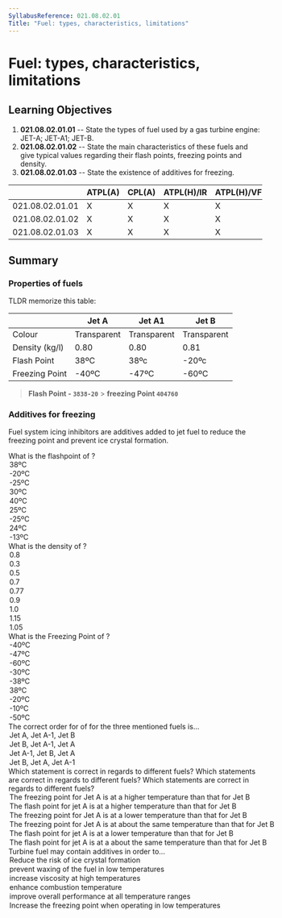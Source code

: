```yaml
---
SyllabusReference: 021.08.02.01
Title: "Fuel: types, characteristics, limitations"
---
```


# Fuel: types, characteristics, limitations

## Learning Objectives

1.  **021.08.02.01.01** -- State the types of fuel used by a gas turbine engine:
    JET-A; JET-A1; JET-B.
2.  **021.08.02.01.02** -- State the main characteristics of these fuels and give
    typical values regarding their flash points, freezing points and density.
3.  **021.08.02.01.03** -- State the existence of additives for freezing.

|                 | ATPL(A) | CPL(A) | ATPL(H)/IR | ATPL(H)/VFR | CPL(H) | IR  | CBIR(A) |
| --------------- | ------- | ------ | ---------- | ----------- | ------ | --- | ------- |
| 021.08.02.01.01 | X       | X      | X          | X           | X      |     |         |
| 021.08.02.01.02 | X       | X      | X          | X           | X      |     |         |
| 021.08.02.01.03 | X       | X      | X          | X           | X      |     |         |

## Summary

### Properties of fuels

TLDR memorize this table:

|                | Jet A       | Jet A1      | Jet B       |
| -------------- | ----------- | ----------- | ----------- |
| Colour         | Transparent | Transparent | Transparent |
| Density (kg/l) | 0.80        | 0.80        | 0.81        |
| Flash Point    | 38ºC        | 38ºc        | -20ºc       |
| Freezing Point | -40ºC       | -47ºC       | -60ºC       |

> **Flash Point - `3838-20`** > **freezing Point `404760`**

### Additives for freezing

Fuel system icing inhibitors are additives added to jet fuel to reduce the
freezing point and prevent ice crystal formation.

<Question id="XY39S2L0VX" lo="021.08.02.01.02" contentRef="### Properties of fuels">
  <Text variant="oneCorrect">
    What is the flashpoint of <Subject />?
  </Text>

  <Option subject={[["jet A"], ["jet A1"]]}>38ºC</Option>
  <Option subject={[["jet B"]]}>-20ºC</Option>
  <Option>-25ºC</Option>
  <Option>30ºC</Option>
  <Option>40ºC</Option>
  <Option>25ºC</Option>
  <Option>-25ºC</Option>
  <Option>24ºC</Option>
  <Option>-13ºC</Option>
</Question>

<Question id="W1KP3DQDLX" lo="021.08.02.01.02" contentRef="### Properties of fuels">
  <Text variant="oneCorrect">
    What is the density of <Subject />?
  </Text>

  <Option subject={[["jet A"], ["jet A1"], ["jet B"]]}>0.8</Option>
  <Option>0.3</Option>
  <Option>0.5</Option>
  <Option>0.7</Option>
  <Option>0.77</Option>
  <Option>0.9</Option>
  <Option>1.0</Option>
  <Option>1.15</Option>
  <Option>1.05</Option>
</Question>

<Question id="9TMLUJ9XY7" lo="021.08.02.01.02" contentRef="#properties-of-fuels">
  <Text variant="oneCorrect">
    What is the Freezing Point of <Subject />?
  </Text>

  <Option subject={[["jet A"]]}>-40ºC</Option>
  <Option subject={[["jet A1"]]}>-47ºC</Option>
  <Option subject={[["jet B"]]}>-60ºC</Option>
  <Option>-30ºC</Option>
  <Option>-38ºC</Option>
  <Option>38ºC</Option>
  <Option>-20ºC</Option>
  <Option>-10ºC</Option>
  <Option>-50ºC</Option>
</Question>

<Question id="DGWD4STKI4" lo="021.08.02.01.02">
  <Text variant="oneCorrect">
    The correct order for of <Subject /> for the three mentioned fuels is...
  </Text>
<Option subject={[["decreasing freezing points"], ["decreasing Flash points"]]}>
  Jet A, Jet A-1, Jet B
</Option>
<Option subject={[["increasing freezing points"], ["increasing Flash points"]]}>
  Jet B, Jet A-1, Jet A
</Option>

  <Option>Jet A-1, Jet B, Jet A</Option>
  <Option>Jet B, Jet A, Jet A-1</Option>
</Question>

<Question id="Q77Y3MIS9X" lo="021.08.02.01.02">
  <Text variant="oneCorrect">Which statement is correct in regards to different fuels?</Text>
  <Text variant="multipleCorrect" select={5}>Which statements are correct in regards to different fuels?</Text>
  <Text variant="oneTwo">Which statements are correct in regards to different fuels?</Text>
<Option correct>
  The freezing point for Jet A is at a higher temperature than that for Jet B
</Option>
<Option correct>
  The flash point for jet A is at a higher temperature than that for Jet B
</Option>
<Option>
  The freezing point for Jet A is at a lower temperature than that for Jet B
</Option>
<Option>
  The freezing point for Jet A is at about the same temperature than that for
  Jet B
</Option>
<Option>
  The flash point for jet A is at a lower temperature than that for Jet B
</Option>

  <Option>
    The flash point for jet A is at a about the same temperature than that for
    Jet B
  </Option>
</Question>

<Question id="8O5CKPSPED" lo="021.08.02.01.03" contentRef="#additives-for-freezing">
  <Text variant="oneCorrect">
    Turbine fuel may contain additives in order to...
  </Text>
<Option correct>Reduce the risk of ice crystal formation</Option>
<Option
  correct
  why="waxing of jet fuel describe the transition of jet fuel into a partially crystalline state in low temperatures"
>
  prevent waxing of the fuel in low temperatures
</Option>
<Option>increase viscosity at high temperatures</Option>
<Option>enhance combustion temperature</Option>
<Option>improve overall performance at all temperature ranges</Option>

  <Option why="not increasing but decreasing the freezing point would be correct.">
    Increase the freezing point when operating in low temperatures
  </Option>
</Question>
